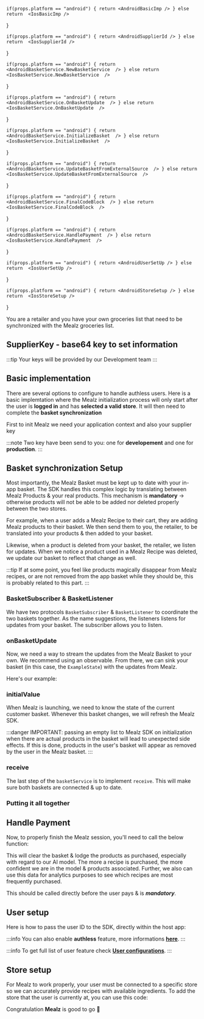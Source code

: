 




    if(props.platform == "android") { return <AndroidBasicImp /> } else return  <IosBasicImp />
}

    if(props.platform == "android") { return <AndroidSupplierId /> } else return  <IosSupplierId />
}

    if(props.platform == "android") { return <AndroidBasketService.NewBasketService  /> } else return  <IosBasketService.NewBasketService  />
}

    if(props.platform == "android") { return <AndroidBasketService.OnBasketUpdate  /> } else return  <IosBasketService.OnBasketUpdate  />
}

    if(props.platform == "android") { return <AndroidBasketService.InitializeBasket  /> } else return  <IosBasketService.InitializeBasket  />
}

    if(props.platform == "android") { return <AndroidBasketService.UpdateBasketFromExternalSource  /> } else return  <IosBasketService.UpdateBasketFromExternalSource  />
}

    if(props.platform == "android") { return <AndroidBasketService.FinalCodeBlock  /> } else return  <IosBasketService.FinalCodeBlock  />
}

    if(props.platform == "android") { return <AndroidBasketService.HandlePayment  /> } else return  <IosBasketService.HandlePayment  />
}

    if(props.platform == "android") { return <AndroidUserSetUp /> } else return  <IosUserSetUp />
}

    if(props.platform == "android") { return <AndroidStoreSetup /> } else return  <IosStoreSetup />
}

You are a retailer and you have your own groceries list that need to be synchronized with the Mealz groceries list.

## SupplierKey - base64 key to set information

<SupplierId platform ={props.platform}/>

:::tip
Your keys will be provided by our Development team
:::

## Basic implementation

There are several options to configure to handle authless users. Here is a basic implemtation
where the Mealz initialization process will only start after the user is **logged in** and has **selected a valid store**.
It will then need to complete the **basket synchronization**


First to init Mealz we need your application context and also your supplier key

:::note
Two key have been send to you: one for **developement** and one for **production**.
:::

<BasicImp platform ={props.platform}/>

## Basket synchronization Setup

Most importantly, the Mealz Basket must be kept up to date with your in-app basket.
The SDK handles this complex logic by translating between Mealz Products & your real products.
This mechanism is **mandatory** -> otherwise products will not be able to be added nor deleted properly between the two stores.

For example, when a user adds a Mealz Recipe to their cart, they are adding Mealz products to their basket.
We then send them to you, the retailer, to be translated into your products & then added to your basket.

Likewise, when a product is deleted from your basket, the retailer, we listen for updates.
When we notice a product used in a Mealz Recipe was deleted, we update our basket to reflect that change as well.

:::tip
If at some point, you feel like products magically disappear from Mealz recipes, or are not removed
from the app basket while they should be, this is probably related to this part.
:::

### BasketSubscriber & BasketListener

We have two protocols `BasketSubscriber` & `BasketListener` to coordinate the two baskets together.
As the name suggestions, the listeners listens for updates from your basket.
The subscriber allows you to listen.

<NewBasketService platform ={props.platform}/>

### onBasketUpdate

Now, we need a way to stream the updates from the Mealz Basket to your own.
We recommend using an observable.
From there, we can sink your basket (in this case, the `ExampleState`) with the updates from Mealz.

Here's our example:

<OnBasketUpdate  platform ={props.platform}/>

### initialValue

When Mealz is launching, we need to know the state of the current customer basket.
Whenever this basket changes, we will refresh the Mealz SDK.

<InitializeBasket  platform ={props.platform}/>

:::danger
IMPORTANT: passing an empty list to Mealz SDK on initialization when there are actual products in the basket will lead to unexpected side effects. If this is done, products in the user's basket will appear as removed by the user in the Mealz basket.
:::

### receive

The last step of the `basketService` is to implement `receive`.
This will make sure both baskets are connected & up to date.

<UpdateBasketFromExternalSource platform ={props.platform}/>

### Putting it all together

<FinalCodeBlock platform ={props.platform}/>


## Handle Payment

Now, to properly finish the Mealz session, you'll need to call the below function:

<HandlePayment platform ={props.platform}/>

This will clear the basket & lodge the products as purchased, especially with regard to our AI model.
The more a recipe is purchased, the more confident we are in the model & products associated.
Further, we also can use this data for analytics purposes to see which recipes are most frequently purchased.

This should be called directly before the user pays & is ***mandatory***.

## User setup

Here is how to pass the user ID to the SDK, directly within the host app:

:::info
You can also enable **authless** feature, more informations [**here**](../advanced/user-configuration/##AuthLess
).
:::

<UserSetUp platform ={props.platform}/>

:::info
To get full list of user feature check [**User configurations**](../advanced/user-configuration).
:::

## Store setup

For Mealz to work properly, your user must be connected to a specific store so we can accurately provide recipes with available ingredients.
To add the store that the user is currently at, you can use this code:

<StoreSetup platform ={props.platform}/>

Congratulation **Mealz** is good to go 🥳

